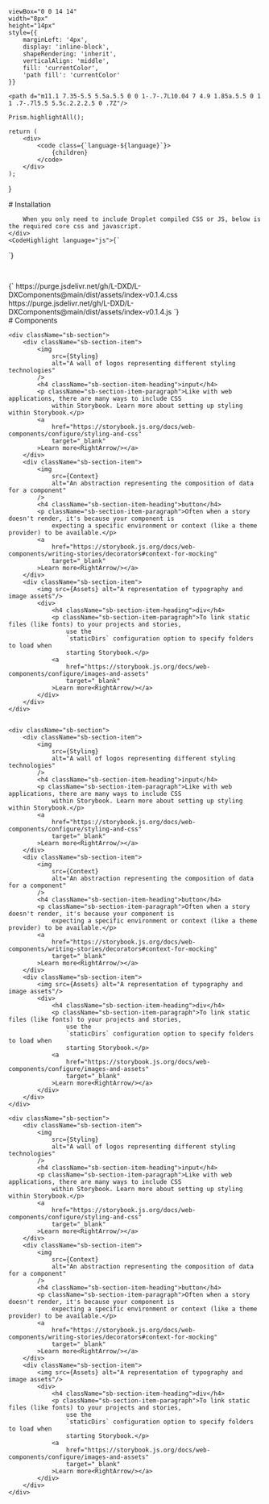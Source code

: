 



    viewBox="0 0 14 14"
    width="8px"
    height="14px"
    style={{
        marginLeft: '4px',
        display: 'inline-block',
        shapeRendering: 'inherit',
        verticalAlign: 'middle',
        fill: 'currentColor',
        'path fill': 'currentColor'
    }}
>
    <path d="m11.1 7.35-5.5 5.5a.5.5 0 0 1-.7-.7L10.04 7 4.9 1.85a.5.5 0 1 1 .7-.7l5.5 5.5c.2.2.2.5 0 .7Z"/>
</svg>


    Prism.highlightAll();

    return (
        <div>
            <code class={`language-${language}`}>
                {children}
            </code>
        </div>
    );
}



<Meta title="Configure your project"/>


<div className="sb-container">
    <div className='sb-section-title'>
        # Installation

        When you only need to include Droplet compiled CSS or JS, below is the required core css and javascript.
    </div>
    <CodeHighlight language="js">{`

<link href="https://cdn.jsdelivr.net/gh/L-DXD/L-DXComponents@main/dist/assets/index-v0.1.4.css" rel="stylesheet"/>
<script src="https://cdn.jsdelivr.net/gh/L-DXD/L-DXComponents@main/dist/assets/index-v0.1.4.js"></script>
`}</CodeHighlight>
    <pre className="prettyprint linenums">
    </pre>
    <CodeHighlight language="js">{`
https://purge.jsdelivr.net/gh/L-DXD/L-DXComponents@main/dist/assets/index-v0.1.4.css
https://purge.jsdelivr.net/gh/L-DXD/L-DXComponents@main/dist/assets/index-v0.1.4.js
`}</CodeHighlight>

</div>

<div className="sb-container">
    <div className='sb-section-title'>
        # Components
    </div>

    <div className="sb-section">
        <div className="sb-section-item">
            <img
                src={Styling}
                alt="A wall of logos representing different styling technologies"
            />
            <h4 className="sb-section-item-heading">input</h4>
            <p className="sb-section-item-paragraph">Like with web applications, there are many ways to include CSS
                within Storybook. Learn more about setting up styling within Storybook.</p>
            <a
                href="https://storybook.js.org/docs/web-components/configure/styling-and-css"
                target="_blank"
            >Learn more<RightArrow/></a>
        </div>
        <div className="sb-section-item">
            <img
                src={Context}
                alt="An abstraction representing the composition of data for a component"
            />
            <h4 className="sb-section-item-heading">button</h4>
            <p className="sb-section-item-paragraph">Often when a story doesn't render, it's because your component is
                expecting a specific environment or context (like a theme provider) to be available.</p>
            <a
                href="https://storybook.js.org/docs/web-components/writing-stories/decorators#context-for-mocking"
                target="_blank"
            >Learn more<RightArrow/></a>
        </div>
        <div className="sb-section-item">
            <img src={Assets} alt="A representation of typography and image assets"/>
            <div>
                <h4 className="sb-section-item-heading">div</h4>
                <p className="sb-section-item-paragraph">To link static files (like fonts) to your projects and stories,
                    use the
                    `staticDirs` configuration option to specify folders to load when
                    starting Storybook.</p>
                <a
                    href="https://storybook.js.org/docs/web-components/configure/images-and-assets"
                    target="_blank"
                >Learn more<RightArrow/></a>
            </div>
        </div>
    </div>


    <div className="sb-section">
        <div className="sb-section-item">
            <img
                src={Styling}
                alt="A wall of logos representing different styling technologies"
            />
            <h4 className="sb-section-item-heading">input</h4>
            <p className="sb-section-item-paragraph">Like with web applications, there are many ways to include CSS
                within Storybook. Learn more about setting up styling within Storybook.</p>
            <a
                href="https://storybook.js.org/docs/web-components/configure/styling-and-css"
                target="_blank"
            >Learn more<RightArrow/></a>
        </div>
        <div className="sb-section-item">
            <img
                src={Context}
                alt="An abstraction representing the composition of data for a component"
            />
            <h4 className="sb-section-item-heading">button</h4>
            <p className="sb-section-item-paragraph">Often when a story doesn't render, it's because your component is
                expecting a specific environment or context (like a theme provider) to be available.</p>
            <a
                href="https://storybook.js.org/docs/web-components/writing-stories/decorators#context-for-mocking"
                target="_blank"
            >Learn more<RightArrow/></a>
        </div>
        <div className="sb-section-item">
            <img src={Assets} alt="A representation of typography and image assets"/>
            <div>
                <h4 className="sb-section-item-heading">div</h4>
                <p className="sb-section-item-paragraph">To link static files (like fonts) to your projects and stories,
                    use the
                    `staticDirs` configuration option to specify folders to load when
                    starting Storybook.</p>
                <a
                    href="https://storybook.js.org/docs/web-components/configure/images-and-assets"
                    target="_blank"
                >Learn more<RightArrow/></a>
            </div>
        </div>
    </div>

    <div className="sb-section">
        <div className="sb-section-item">
            <img
                src={Styling}
                alt="A wall of logos representing different styling technologies"
            />
            <h4 className="sb-section-item-heading">input</h4>
            <p className="sb-section-item-paragraph">Like with web applications, there are many ways to include CSS
                within Storybook. Learn more about setting up styling within Storybook.</p>
            <a
                href="https://storybook.js.org/docs/web-components/configure/styling-and-css"
                target="_blank"
            >Learn more<RightArrow/></a>
        </div>
        <div className="sb-section-item">
            <img
                src={Context}
                alt="An abstraction representing the composition of data for a component"
            />
            <h4 className="sb-section-item-heading">button</h4>
            <p className="sb-section-item-paragraph">Often when a story doesn't render, it's because your component is
                expecting a specific environment or context (like a theme provider) to be available.</p>
            <a
                href="https://storybook.js.org/docs/web-components/writing-stories/decorators#context-for-mocking"
                target="_blank"
            >Learn more<RightArrow/></a>
        </div>
        <div className="sb-section-item">
            <img src={Assets} alt="A representation of typography and image assets"/>
            <div>
                <h4 className="sb-section-item-heading">div</h4>
                <p className="sb-section-item-paragraph">To link static files (like fonts) to your projects and stories,
                    use the
                    `staticDirs` configuration option to specify folders to load when
                    starting Storybook.</p>
                <a
                    href="https://storybook.js.org/docs/web-components/configure/images-and-assets"
                    target="_blank"
                >Learn more<RightArrow/></a>
            </div>
        </div>
    </div>
</div>


<style>
    {`
  .sb-container {
    margin-bottom: 48px;
  }

      .sb-section {
        width: 100%;
        display: flex;
        flex-direction: row;
        gap: 20px;
      }

      img {
        object-fit: cover;
      }

      .sb-section-title {
        margin-bottom: 32px;
      }

      .sb-section a:not(h1 a, h2 a, h3 a) {
        font-size: 14px;
      }

      .sb-section-item, .sb-grid-item {
        flex: 1;
        display: flex;
        flex-direction: column;
      }

      .sb-section-item-heading {
        padding-top: 20px !important;
        padding-bottom: 5px !important;
        margin: 0 !important;
      }
      .sb-section-item-paragraph {
        margin: 0;
        padding-bottom: 10px;
      }

      .sb-chevron {
        margin-left: 5px;
      }

      .sb-features-grid {
        display: grid;
        grid-template-columns: repeat(2, 1fr);
        grid-gap: 32px 20px;
      }

      .sb-socials {
        display: grid;
        grid-template-columns: repeat(4, 1fr);
      }

      .sb-socials p {
        margin-bottom: 10px;
      }

      .sb-explore-image {
        max-height: 32px;
        align-self: flex-start;
      }

      .sb-addon {
        width: 100%;
        display: flex;
        align-items: center;
        position: relative;
        background-color: #EEF3F8;
        border-radius: 5px;
        border: 1px solid rgba(0, 0, 0, 0.05);
        background: #EEF3F8;
        height: 180px;
        margin-bottom: 48px;
        overflow: hidden;
      }

      .sb-addon-text {
        padding-left: 48px;
        max-width: 240px;
      }

      .sb-addon-text h4 {
        padding-top: 0px;
      }

      .sb-addon-img {
        position: absolute;
        left: 345px;
        top: 0;
        height: 100%;
        width: 200%;
        overflow: hidden;
      }

      .sb-addon-img img {
        width: 650px;
        transform: rotate(-15deg);
        margin-left: 40px;
        margin-top: -72px;
        box-shadow: 0 0 1px rgba(255, 255, 255, 0);
        backface-visibility: hidden;
      }

      @media screen and (max-width: 800px) {
        .sb-addon-img {
          left: 300px;
        }
      }

      @media screen and (max-width: 600px) {
        .sb-section {
          flex-direction: column;
        }

        .sb-features-grid {
          grid-template-columns: repeat(1, 1fr);
        }

        .sb-socials {
          grid-template-columns: repeat(2, 1fr);
        }

        .sb-addon {
          height: 280px;
          align-items: flex-start;
          padding-top: 32px;
          overflow: hidden;
        }

        .sb-addon-text {
          padding-left: 24px;
        }

        .sb-addon-img {
          right: 0;
          left: 0;
          top: 130px;
          bottom: 0;
          overflow: hidden;
          height: auto;
          width: 124%;
        }

        .sb-addon-img img {
          width: 1200px;
          transform: rotate(-12deg);
          margin-left: 0;
          margin-top: 48px;
          margin-bottom: -40px;
          margin-left: -24px;
        }
      }


`}
</style>


